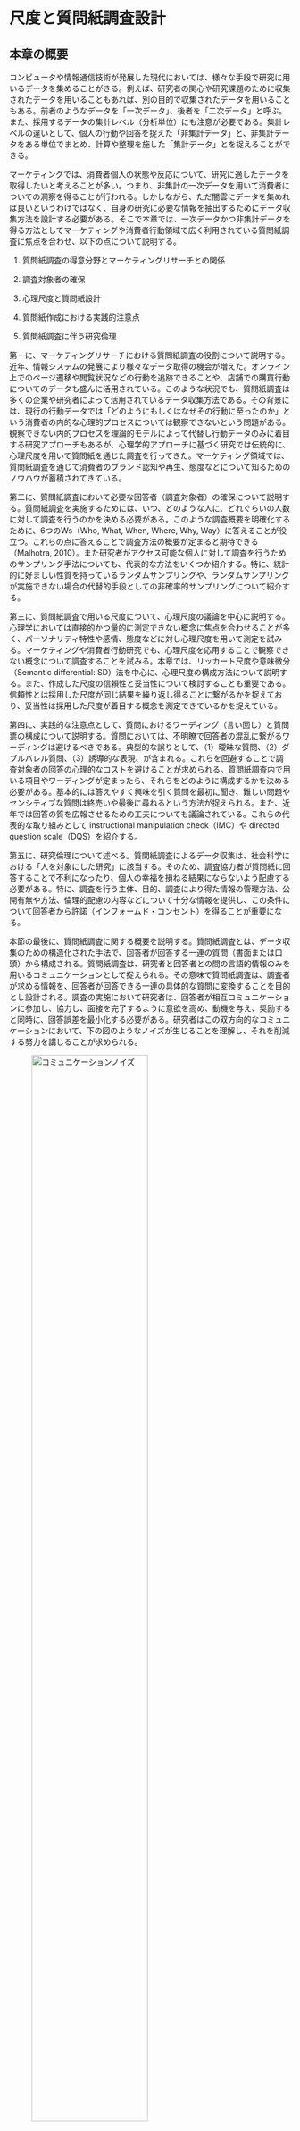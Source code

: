 # 尺度と質問紙調査設計{#survey}

## 本章の概要
コンピュータや情報通信技術が発展した現代においては、様々な手段で研究に用いるデータを集めることがきる。例えば、研究者の関心や研究課題のために収集されたデータを用いることもあれば、別の目的で収集されたデータを用いることもある。前者のようなデータを「一次データ」、後者を「二次データ」と呼ぶ。また、採用するデータの集計レベル（分析単位）にも注意が必要である。集計レベルの違いとして、個人の行動や回答を捉えた「非集計データ」と、非集計データをある単位でまとめ、計算や整理を施した「集計データ」とを捉えることができる。

マーケティングでは、消費者個人の状態や反応について、研究に適したデータを取得したいと考えることが多い。つまり、非集計の一次データを用いて消費者についての洞察を得ることが行われる。しかしながら、ただ闇雲にデータを集めれば良いというわけではなく、自身の研究に必要な情報を抽出するためにデータ収集方法を設計する必要がある。そこで本章では、一次データかつ非集計データを得る方法としてマーケティングや消費者行動領域で広く利用されている質問紙調査に焦点を合わせ、以下の点について説明する。

1. 質問紙調査の得意分野とマーケティングリサーチとの関係

2. 調査対象者の確保

3. 心理尺度と質問紙設計
 
4. 質問紙作成における実践的注意点

5. 質問紙調査に伴う研究倫理

第一に、マーケティングリサーチにおける質問紙調査の役割について説明する。近年、情報システムの発展により様々なデータ取得の機会が増えた。オンライン上でのページ遷移や閲覧状況などの行動を追跡できることや、店舗での購買行動についてのデータも盛んに活用されている。このような状況でも、質問紙調査は多くの企業や研究者によって活用されているデータ収集方法である。その背景には、現行の行動データでは「どのようにもしくはなぜその行動に至ったのか」という消費者の内的な心理的プロセスについては観察できないという問題がある。観察できない内的プロセスを理論的モデルによって代替し行動データのみに着目する研究アプローチもあるが、心理学的アプローチに基づく研究では伝統的に、心理尺度を用いて質問紙を通じた調査を行ってきた。マーケティング領域では、質問紙調査を通じて消費者のブランド認知や再生、態度などについて知るためのノウハウが蓄積されてきている。

第二に、質問紙調査において必要な回答者（調査対象者）の確保について説明する。質問紙調査を実施するためには、いつ、どのような人に、どれぐらいの人数に対して調査を行うのかを決める必要がある。このような調査概要を明確化するために、6つのWs（Who, What, When, Where, Why, Way）に答えることが役立つ。これらの点に答えることで調査方法の概要が定まると期待できる（Malhotra, 2010）。また研究者がアクセス可能な個人に対して調査を行うためのサンプリング手法についても、代表的な方法をいくつか紹介する。特に、統計的に好ましい性質を持っているランダムサンプリングや、ランダムサンプリングが実施できない場合の代替的手段としての非確率的サンプリングについて紹介する。

第三に、質問紙調査で用いる尺度について、心理尺度の議論を中心に説明する。心理学においては直接的かつ量的に測定できない概念に焦点を合わせることが多く、パーソナリティ特性や感情、態度などに対し心理尺度を用いて測定を試みる。マーケティングや消費者行動研究でも、心理尺度を応用することで観察できない概念について調査することを試みる。本章では、リッカート尺度や意味微分（Semantic differential: SD）法を中心に、心理尺度の構成方法について説明する。また、作成した尺度の信頼性と妥当性について検討することも重要である。信頼性とは採用した尺度が同じ結果を繰り返し得ることに繋がるかを捉えており、妥当性は採用した尺度が着目する概念を測定できているかを捉えている。

第四に、実践的な注意点として、質問におけるワーディング（言い回し）と質問票の構成について説明する。質問においては、不明瞭で回答者の混乱に繋がるワーディングは避けるべきである。典型的な誤りとして、（1）曖昧な質問、（2）ダブルバレル質問、（3）誘導的な表現、が含まれる。これらを回避することで調査対象者の回答の心理的なコストを避けることが求められる。質問紙調査内で用いる項目やワーディングが定まったら、それらをどのように構成するかを決める必要がある。基本的には答えやすく興味を引く質問を最初に聞き、難しい問題やセンシティブな質問は終売いや最後に尋ねるという方法が捉えられる。また、近年では回答の質を広報させるための工夫についても議論されている。これらの代表的な取り組みとして instructional manipulation check（IMC）や directed question scale（DQS）を紹介する。


第五に、研究倫理について述べる。質問紙調査によるデータ収集は、社会科学における「人を対象にした研究」に該当する。そのため、調査協力者が質問紙に回答することで不利になったり、個人の幸福を損ねる結果にならないよう配慮する必要がある。特に、調査を行う主体、目的、調査により得た情報の管理方法、公開有無や方法、倫理的配慮の内容などについて十分な情報を提供し、この条件について回答者から許諾（インフォームド・コンセント）を得ることが重要になる。

本節の最後に、質問紙調査に関する概要を説明する。質問紙調査とは、データ収集のための構造化された手法で、回答者が回答する一連の質問（書面または口頭）から構成される。質問紙調査は、研究者と回答者との間の言語的情報のみを用いるコミュニケーションとして捉えられる。その意味で質問紙調査は、調査者が求める情報を、回答者が回答できる一連の具体的な質問に変換することを目的とし設計される。調査の実施において研究者は、回答者が相互コミュニケーションに参加し、協力し、面接を完了するように意欲を高め、動機を与え、奨励すると同時に、回答誤差を最小化する必要がある。研究者はこの双方向的なコミュニケーションにおいて、下の図のようなノイズが生じることを理解し、それを削減する努力を講じることが求められる。

![コミュニケーションノイズ](Research design/survey_noise.png){width=70%}

なお、質問紙調査は思いつきのまま実行することは難しく、調査実施前に綿密な調査設計を計画する必要がある。調査設計は主に以下のプロセスを経ることで決定される（鈴木, 2016; Malhotra, 2010）。

1. 研究上必要な情報を特定する
  - 研究課題、理論、仮説の決定（\@ref(design)章）
2. 調査概要（スケジュール、予算、対象者、サンプリング方法）の決定
  - いつ、誰に対して、どのようにして調査を行うかを検討する（\@ref(sampling)節）。
3. 分析手法の検討
  - どのような分析手法を用いるのかを事前に定める（7章以降）
4. 項目の作成
  - 捉える概念と尺度の検討（\@ref(measurement)節）
  - 先行研究レビュー
5. ワーディングを決める
  - 教示文や質問の言葉遣いを調整、決定する（\@ref(wording)節）
6. 質問票の構造を決める（\@ref(surveystructure)節）
  - 質問の順番を決める
  - 調査票のレイアウトや装丁を決める
7. プレ調査の実施と準備
  - （相対的に）少人数への調査を実施、フィードバックを得る
  - 修正と項目の確定
  - 倫理的検討と審査（\@ref(ethicality)節）
8. 本調査の実施

本章では、上記のステップを踏まえ、質問紙調査設計について説明する。なお研究上必要な情報を特定には自身が設定した研究課題に深く関わるため、\@ref(design) 章を参照してほしい。

<!-- ここは省略？-> リサーチデザインの章に移動 -->
<!-- ## 記述的リサーチデザイン -->

<!-- コンピュータやソフトウェアが発展した現代においては、データを収集し、ある変数についての情報を要約、分析すること自体はさほど難しいことではない。しかしながら、実務的ないし学術的に意義のある研究を行うのは容易ではない。そのためには、研究課題について慎重に吟味しつつ、適切なリサーチデザインを決定する必要がある。リサーチデザインとは、研究プロジェクトを実行するための枠組みや計画案のことである（Malhotra, 2019）。経営学分野におけるリサーチデザインは、田村(2006) にて検討されている。ここでは、Malhotra (2019) を参照に記述的リサーチデザインを中心に説明する。 -->

<!-- Malhotra (2019)　は、マーケティング・リサーチのタイプとして、大きく分けて　(1) 探索的リサーチ、(2) 決定的 (conclusive) リサーチがあるとし、決定的リサーチの中にさらに (3) 記述的リサーチと (4) 因果リサーチがあるとした。探索的リサーチでは、その研究プロセスが非構造（または半構造）的かつ柔軟であり、一般的に定性的方法が用いられることが多い。研究者は、研究や実務に関するアイディアやインサイトの発見、仮説の構築、未開拓領域における研究課題の定義、等を目的にこのタイプの研究を採用することが多い。一方で決定的リサーチを採用する研究者は、特定の仮説を検証したり、変数同士の関係についての分析を目的とすることが多い。このアプローチでは、リサーチプロセスはより構造化され、定量的な分析手法が用いられることが多い。 -->

<!-- ![リサーチデザイン分類](Research design/types.png){width=70%} -->

<!-- 決定的リサーチの中でも、記述的リサーチは、特定の変数や複数の変数間の関係を明らかにすることで、実証的な問いに回答しようと試みる。記述的リサーチを用いた研究目的の例としては、(1) 関連するグループ（顧客や商圏）の特徴を説明する、 (2) 顧客全体のうち特定の行動を取る顧客の比率はどの程度なのか明らかにする (e.g. ヘビーユーザーの比率)、(3) 企業の操作するマーケティング変数と顧客の購買意図との関係を明らかにする、などが挙げられる。これらはあくまで例であるため、あえて抽象的な表現を用いているが、実際に記述的リサーチ課題を提示する際には、検証可能なレベルにまで焦点を絞ることが必要になる。そして、本書ではおもにこの記述的リサーチに焦点を合わせて、手法を紹介する。 -->

<!-- 一方で因果リサーチでは、相関関係と因果関係を区別し、先行要因が結果変数へ与える効果について因果関係を想定した形で分析することを指す。相関関係とは、2つの変数XとYの間に、比例や反比例といった共変関係があることを指す。一方で、要因Xを変化させることで要因Yが変化する時、Xを原因でYを結果とする因果関係がある（X$\rightarrow$Yと示す）という。つまり相関関係とは異なり、因果関係ではどちらが先行要因であるかという前後関係がはっきりしている。このような因果関係を明らかにする分析手法は一般的に因果推論と言われ、記述的リサーチよりも高度な調査設計・統計的手法が必要となる。本講義は、マーケティングにおける因果推論の応用は扱わないため、別資料を参照してほしい。 -->

<!-- リサーチデザインは、研究上の問いと整合的である必要がある。言い換えると、記述的リサーチにより自身の立てた問いにきちんと答えるためには、記述的リサーチで回答可能な問いを考えなければならない。例えば、「Eコマースにおける製品品質補償の提示は新規顧客の獲得につながるのか？」という問いは補償サービスと新規顧客によるEコマースサイトの選択率という2つの変数間の関係にまで論点を落とし込んだ問いとなっており調査・分析が可能である。しかしながら、学生のレポートでは、「Eコマースにおいて顧客獲得に重要な要素はなにか？」のような問いが散見される。このような（何か、なぜか、どのような等）広範な視座を持つ問いは探索的に検討すべきものであり、記述的リサーチによって検証可能な形に具体化がされていない。そのため、このような問いに整合的な回答を提示するためには、探索的リサーチデザインが必要になる。高度な研究では、混合メソッド（Mixed method）アプローチとして、探索的リサーチ（例、インタビューや理論的整理）を行ったあとに記述的リサーチ（例、質問紙調査）を実施するような方法も存在する。しかしながら、本書では単一のリサーチメソッドの採用に焦点を合わせ、記述的リサーチと整合的な問いを立てることを推奨する。 -->

<!-- 「何か、なぜか、どのような」を捉えた問いは研究者の素朴な疑問が表出しており、研究者の現実的・理論的情報のインプットが不足していることにより提示されることが多い。そのため、先行研究や実務的情報をインプットしたあとに、より具体的で重要性の高い問題を捉えることが、より意義のある検証可能な研究課題につながる。優れたリサーチデザインは、自身の立てた問いに対してどのように調査・分析を行えば整合的な回答を提示できるかを具体化したものであり、研究全体の以下の要素間の一貫性や整合性を保つことができる。 -->

<!-- - 着目する事象（実務的課題） -->
<!-- - 研究課題 -->
<!-- -  （理論と）仮説 -->
<!-- - 採用する具体的な変数 -->
<!-- - 調査・分析手法 -->

<!-- 基本的には、リサーチデザインそのものに優劣はなく、「ある方法を採用しているから別の方法よりも優れている」ということはない。ただし、方法そのものがアップデートされたり、ある手法が誤っていると研究によって明らかになることがある。そのような場合を除きどのようなリサーチデザインを採用しているから優れているないし劣っている研究であるということは言えない。そのため、リサーチデザインの決定においては、「自身の立てた問いにきちんと回答できるか」という問いとの整合性が重要になる。この点に注意をして研究課題とリサーチデザインの設計をセットで考えるようにクセづけてほしい。 -->


## マーケティングと質問紙調査{#psychscale}

### マーケティングリサーチにおける質問紙調査の活用

研究で利用するデータには、データの目的に応じて一次データと二次データという異なるタイプが存在する。一次データは研究上の問いに回答するために実施された調査、実験や観察に基づき収集形成されたデータある。一方で二次データは、業務上蓄積されたデータ、民間リサーチ会社の統計データや、政府統計などに代表される他の目的で収集された、ないし継続して収集されているデータを指す。

現在は、様々な二次データがアクセス可能であり、二次データを利用することで研究上の問いに回答できる可能性も十分にある。例えば、企業の視点にたてば、組織内部の二次データ（業務活動で得たデータ: Point of sales (POS) データ、webサイトへのアクセス記録など）と外部の二次データ（民間リサーチ会社の統計データや政府統計など）が存在する。その他にも、オープンソース化されているデータも様々存在する。自身の研究において用いているデータが二次データである場合、その出典や取得方法について論文やレポート内で明記する必要がある。一方で一次データを取得した場合、データの取得方法やデータの詳細について説明する必要がある。

そのため、本書で一次時データを収集する前に、関連する二次データとしてどのようなものが存在しアクセス可能なのか検討することを勧める。しかしながら、二次データではすでに集計や加工をされたデータしか入手できず、raw データ（収集されたまま加工されていないデータ）にアクセスできない場合もある。そのため、入手可能な二次データが本当に自身の研究課題や仮説で議論されている内容および集計レベルと整合的なのか、という点については慎重に検討する必要がある。

また、データの集計レベルにおいても非集計データと集計データという分類が可能になる。非集計データの例としては、ID-POSデータ（ロイヤルティカード（アプリ）などによる顧客の個人IDと、購買製品、価格、数量などの情報が含まれたPOSデータを結合したもの）や、消費者個人を対象としたアンケートデータなどが挙げられる。一方で企業成果・業績などの財務データは、企業レベルで集計されたデータだと言える。自身の研究課題や仮説がどのような集計レベルのデータに対応するものなのかを考え、研究内容と一貫したデータを用いることが必要になる。

マーケティングにおいて一次データかつ非集計データとして広く用いられれているのが、質問紙調査である。質問紙調査に関する詳細は \@ref(surveydesign) にて説明するが、マーケティングにおける調査や研究では行動データ等では捉えきれない消費者の心理的特性や状態（パーソナリティ、態度や知覚など）について知ることを目的に使用されてきた。なお、質問「紙」調査と呼ばれるものの、ウェブサイト画面上で回答を行う調査についても便宜的に質問紙調査と呼ぶことにする。

オンラインでの通販サイト（例、Amazon）やプラットフォームサービス（例、Google）が大規模化しデータ収集・分析能力が向上したことによって、現代のマーケティングでは（購買、クリック、検索などの）行動を捉えたビッグデータ分析が盛んになっている。一方でGoogle社が運営するYoutubeでの動画視聴中に質問紙調査への回答を求められた経験のある方も多いのではないだろうか。現在も質問紙調査が用いられる理由について理解するために、本節ではまずマーケティング施策とその成果のプロセスについて、以下の図のように簡易的に示す。

![マーケティングと成果との関係、その過程](Research design/marketingeffectprocess.png){width=70%}

企業は自社の戦略・目標に基づいて具体的なマーケティング・ミックスを策定し顧客へ価値を提供する。客観的データとしてはその提供物（品質・価格、広告など）に対する反応（購買、買い物かごへの選択など）として観察できる。しかしながら、どのように/なぜその行動に至ったのかという消費者の内的な心理的プロセスについては観察できない。たとえばYoutubeにおいて提示される広告動画をどのアカウントが何秒視聴し、その後リンクをクリックしたか否かは行動として確認できる。しかし、その広告によってどの程度の視聴者がその企業を認知または記憶したのか、もしくは好意的な態度を形成したのかという心理的過程における行動への先行要因については観察できない。その意味で質問紙調査は上図内顧客の過程における点線部分に関する調査を得意とするのだと考えられる。

一方で、「企業による施策が消費者の行動的反応や企業成果へ与える直接的な効果を判別したい」というような目的においては質問紙調査よりも好ましい手法があるかもしれない。自身の着目する研究課題に適したリサーチ方法を採用する必要がある。なお、観察可能な行動に基づく調査・分析方法も点線で示されているプロセスを無視しているわけではない。詳細についてはコラム \@ref(consumer) や、消費者選択モデル（\@ref(choice) 節）を参照してほしい。

## 調査対象者の確保{#sampling}
<!-- 6つのwを追加 -->
調査において捉える情報が特定化されたら、研究者は次に実際に行う調査の概要を特定化する。いつ、誰に対して、どのように調査を行うのかを特定化する必要があるが、その際には以下の6つのWs への質問へ答えることで調査概要が明確になる（Malhotra, 2010）。

- Who
  - 調査対象者はだれか？
  - 例、特定の店舗から最低でも月一回買い物をしている顧客
- What
  - 回答者からどんな情報を得るべきか?
  - 例、特定の仮説を検証するための変数（尺度）
- When
  - いつ情報を得るべきか？
  - 例、買い物経験を評価するために時間を与えるために、来店後の任意のタイミングで回答してもらう。
- Where
  - どこで回答者と接触するべきか？
  - 例、（自宅や移動中などの）回答者の都合の良い場所
- Why
  - なぜ回答者から情報を得るのか？
  - 例、小売マーケティング・ミックスの修正や調整
- Way
  - どのような方法で回答者から情報を得るのか?
  - 例、携帯電話やパソコンによるオンライン調査

調査概要を決めるうえで特に重要になるのが、調査対象者の特定である。調査対象者は研究課題との整合性を保つ形で検討される必要があることに加え、誰が対象となるかによってその後決断する質問項目や言葉遣いにも影響を与える。どのような人を対象に調査を行うべきかは、その研究が捉えている研究課題に依存する。しかし調査概要を決めるうえで大切なことは、調査対象者と整合的な条件（調査タイミングや方法）を採用することである。例えば、東京で働く会社員や公務員といった社会人が対象となっている場合、その人達にとっては通勤や帰宅時間帯に電車内で携帯電話からアンケートに回答することが容易かもしれない。それでは、調査対象とする人々の属性が確定したとして、どれぐらいの調査対象者を集めるべきなのだろうか。本書では母集団と標本（サンプル）という考えから、回答者数を特定化するうえでの基本的な考え方を提示する。なお、母集団とサンプルに関する統計学的な議論については \@ref(test) 章を参照してほしい。


### サンプリング手法
母集団とサンプルの関係を理解するために、まず母集団を定め、次に、サンプルについて決定するというプロセスを考える。母集団は、研究者が求める情報を持つ要素や物の集合体と考えられ、研究課題に応じて研究者によって決定される。ここでは、研究者が求める情報を有しているのはどのような人たちかという母集団の要素（日本の一般消費者か、東京都内の国立大学の学部生か、等）や、適切な母集団の単位（個人、家計など）はなにかについて定義する必要がある。

母集団という集合体全体を捉えることは通常困難であるため、研究者は母集団に対応するアクセス可能な標本（サンプル）の情報を得る。サンプルに対するデータ収集プロセスでは、サンプリングフレーム、サンプリングテクニック、サンプルサイズを決定する必要がある。サンプリングフレームとは、対象となる母集団の要素を表現したものであり、対象となる母集団を特定するためのリストによって構成される。例えば、電話帳や調査会社から購入した個人や組織のリストがサンプリングフレームの例である。次に、サンプリングテクニックは、サンプルフレームから特定のサンプルをピックアップする方法である。

サンプリングテクニックは非確率的サンプリングと確率的サンプリングに大別できる。確率的サンプリングの代表例はランダムサンプルである。ランダムサンプルでは、サンプリングフレームからランダムな手順でサンプルを抽出する方法であり、すべての回答者は他の回答者とは独立して選択される。これにより、サンプルは、互いに独立で同一の確率分布に従うと考えられる。また、別の確率的サンプリング手法としてシステマティックサンプリングと呼ばれる手法も存在する。これは、サンプリングフレームからの開始点をランダムで決定し、そこから任意の *i* 番目の要素がピックアップされるという方法である。これにより、サンプリングフレームから誰が調査対象として抽出されるかは確率的に決まると考えられる。

しかし、近年ランダムサンプリングを採用することが困難になっている。その理由としては、プライバシー保護の観点から調査協力を拒否する傾向が強まっていることや、法改正に伴い住民基本台帳や選挙人名簿といった以前有力であったサンプリングフレームの閲覧が難しくなったことが挙げられる（鈴木, 2014）。そのため、近年では非確率的サンプリングが現実的な手段として活用される。


非確率的サンプリングは、サンプルをランダムな選択により抽出しない方法である。ここでは代表的なサンプリング手法として、コンビニエンス法、有意抽出法（judgemental sampling）、スノーボール法、割り付け法（Quota sampling）を紹介する。コンビニエンスサンプリングは、研究者にとって便利な要素のサンプルを集める方法であり、適切なタイミングで適切な場所にいたという理由で回答者が選ばれる。たとえば、学生やある組織の構成員を使った調査や、ショッピングモールでのインターセプトインタビューはその典型的な例である。この方法は、質問への反応に偏りが生じるリスクが大きいと考えられるが、質問票や質問項目についての可読性や反応傾向を確認するためのプレテストには有力な手法となりうる。

スノーボールサンプリングは、最初の回答者をランダムで選んだ後、その後の回答者は、最初に選ばれた人による紹介や情報提供によって選ぶ方法である。これらの方法は最もお金も時間もかからないという利点を持つが、やはり質問への反応に偏りが生じうる点に注意することが必要である。

有意抽出法は、研究者が何らかの基準に基づき、特定の属性を持っている対象者を母集団を代表するサンプルであると判断し選んで抽出する方法である（鈴木, 2014）。研究者の主観的判断によって抽出されるため、標本の代表性に問題が残るが、少数の調査を行う場合には、属性を注意深く選ぶことで好ましい（信頼性や代表性が高い）サンプルを抽出できるという意見もある。

割り付け法は、着目する属性について、母集団の構成比率に等しく（近く）なるようにサンプルを抽出する方法である（鈴木, 2014）。例えば、東京都の一般消費者を母集団とする場合、東京都人口の年齢-性別構成比と等しくなるようにサンプルの比率を割り付けて抽出することが考えられる。割り付け法はランダムサンプリングが使えない状況において代表性を確保することを目的に多く用いられる。しかしながら、回答者に関する全ての属性や特徴について捉えた形で構成比率を決定することは不可能であるため、完全に母集団を代表しているとは言えない点に注意が必要である。

### サンプルサイズの決定
サンプルサイズは、抽出する標本の数を表す。サンプルサイズは多いほうが統計的には望ましい（照井・佐藤, 2022）。しかしながら実践的にはリサーチコストや母集団の特徴にも配慮しながらサンプルサイズを決定することになる。コスト面に関しては、調査における予算制約とサンプルサイズを増やすことによる便益とを比較しながらできるだけリサーチの価値を高めるように判断することになる。母集団の特徴としては、例えば母集団内での異質性あ高い場合には、網羅的に情報を集めるためにサンプルサイズを増やすことが好ましい。一方で異質性が小さい場合にはサンプルサイズをは少なくて済むかもしれない。

また、研究者が採用する分析手法によっても必要なサンプルサイズは代わる。例えば、統計的検定が主眼ではない分析（例えば因子分析）を行う場合に求められるサンプルサイズの相場が300件程度であるため、経験的に300以上のサンプルサイズを確保することが期待される（小塩, 2024）。

一方で、統計的検定を伴う分析を採用する場合にもサンプルサイズが多いほうが統計的な誤差が小さくなり好ましいものの、その多さが実務的含意の弊害になりうるという議論も存在する。例えば、2つの異なるグループ間でのある変数の平均値に違いがあるかを検証したい状況を考える。この時、サンプルサイズが著しく多いと、実務的にはあまり意味を持たない極めて小さな差であっても、「統計的に有意な差」として判断される事がある。このような弊害を避けるために、検定力分析と呼ばれる分析枠組みからサンプルサイズを計算する方法が用いられる（Cohen, 1988）。ここでは、実務的な判断に耐えうる違いの値（効果量）や、検定力や有意水準といった統計的な値を定めることで、その条件に対応するサンプルサイズを求めることができる。
しかしながら、この手法の理解には基礎的な統計学知識を要するため、 \@ref(pwr) 章で改めて紹介する。

## 尺度の種類と質問項目
マーケティングリサーチにおける分析では、変数間の関係について分析、記述することが多い。仮説を提示する際の注意点においても、分析に用いる変数と整合的であることが重要であると述べた。そこで重要なのは、自身が用いる変数がどのような特徴を理解することである。ここではまず、尺度に基づくデータの分類を紹介する。マーケティング領域では様々な事柄が測定の対象となるため、それに対応した様々な尺度が利用される。主な尺度のタイプとその特徴は、以下の表のようにまとめられる。

```r
x1 <- c("名義", "順序", "間隔", "比率")
x2 <- c("対象の識別と分類", "対象の相対的ポジション", "対象間の大小関係比較（原点は定まっていない）", "連続的関係（原点が定まっており、比率計算も可能）")
x3 <- c("性別・職種", "好み順位・ランキング", "態度・指数・気温", "所得・売上")
tab_data <- cbind(x1,x2,x3)
colnames(tab_data) <- c("尺度", "特徴", "例")
knitr::kable(tab_data, caption = "尺度表", align = "lcc")

```

上表における名義尺度と順序尺度は主に質的尺度としてとらえられ、間隔尺度と比率尺度は一般的に量的尺度と分類される。マーケティング研究における「比率尺度」の最も典型的な例は売上高である。この尺度は大小にも間隔にも意味があり、かつ比率にも意味があるため、四則演算に対応する尺度である。一方で「間隔尺度」は正の整数で表される尺度であり、その値の大小関係と間隔にも意味があるものの、原点が定まっておらず、比率計算に耐えない尺度である。マーケティング研究においては、アンケート調査における質問項目や、質問項目の合計値（およびそれを項目数で割ったもの）である合成変数が間隔尺度の典型的な例である。

一方でマーケティング研究においては、必ずしも量的ではない情報に着目して分析を行うことも多い。そのような場合には、質的尺度を用いて観察対象のカテゴリを分類することで分析可能にする。例えば、消費者の購買行動に関する東京、大阪、北海道という地域（都道府）間の差を分析する場合を考える。このとき、「地域の違い」に数量的な違いは存在しないものの、地域の違いを表すために東京 = 1, 大阪 = 2, 北海道 = 3 のような地域コードを用いる事が多い。しかしながら、この変数がとる数値そのものに本来的な意味はなく、東京が大阪と北海道よりも低い値を取っているという解釈は適切でない。この変数はあくまで異なる地域に分類されることを示しているのみである。このような属性の分類や有無を表すための尺度を「名義尺度」と呼ぶ。また、観測対象が特定の属性に対応する場合（例、男性）には 1 を、そうでない場合には 0 を取るような、1 と 0 で分類された名義尺度のことを特に「ダミー変数」と呼ぶ。ダミー変数は分析結果の解釈が容易になる利点もあるが、詳しくは後述する。質的尺度のもうひとつの例が「順序尺度」である。順序尺度は、観察対象の序列や大小関係を表す尺度であるが、その数値の間隔に意味はない。例えば 1  が最低であり、4 が最高となるような金融商品の等級において、商品 A は　ランク 4、商品 B はランク 1 だとする。このとき、 B は A よりも高い評価を受けているということは言えるが、A は B の 4倍優れているという議論は不適切である。このように、各対象間の推移性を表現するときに用いるのが、順序尺度である。

### 心理尺度{#measurement}
\@ref(psychscale) 節において、質問紙調査は回答者の心理的過程を捉えることに向いていると述べた。この背景には、質問紙調査を通じて回答者の心理的特性や状態を知るための尺度が開発、利用されてきたことが貢献している。尺度とはある事柄を数値的に測定するための道具と考えられる。そして心理尺度とは、心理的な事柄を連続的な一連の数値として測定する道具である（小塩, 2024）。また多くの場合、心理尺度は質問項目と解答欄の組として作成される。

心理尺度は心理学分野にて開発、発展が進んでいるものであり、マーケティングや消費者行動領域でも広く応用されている。心理学においては直接的かつ量的に測定できない概念に焦点を合わせることが多く、パーソナリティ特性や感情、態度などに対し心理尺度を用いて測定を試みる。

概念を測定するためには主に「概念定義」と「操作定義」という二種類の定義を行うことが必要になる。概念定義とは、捉える概念の内容について言語的に定義することであり、操作定義とは概念について操作と呼ばれる概念を知るための方法から定義することである。例えば、企業への態度という概念を捉えるために心理尺度（質問項目と解答欄の組）は、態度に対する操作定義と理解できる。そして、操作定義についてはその信頼性と妥当性が検討される必要がある（小塩, 2024）。

心理学的アプローチに基づくマーケティング研究では、心理尺度を用いて調査、分析されることが多い。そのため、質問紙調査で採用される質問項目においても、心理尺度利用した質問項目を作成もしくは採用できると、調査や分析に関して蓄積されてきた知見を応用することが可能になる。

例えば、消費者のセグメントを把握したい場合においても、（潜在的に）連続的な構造が想定されている心理尺度によって消費者の心理的特性や状態を測定したあとに、その値に基づき類型化を行うことが好ましい（小塩, 2024）。類型化の方法としては、（1）ある心理尺度単体の観測値に対して閾値（例えば中央値）を基準に高水準グループと低水準グループに分ける方法、（2）（1）の方法を複数（例えば2つ）の心理尺度に対して適応する方法、（3）クラスター分析（\@ref(cluster)節参照）を用いる方法が挙げられる。本節では心理尺度に関する議論も踏まえ、質問項目の種類について説明する。

### 質問項目と解答欄

質問紙調査では、主に自由回答式質問、選択肢型質問、尺度型質問、といった方式の質問が用いられる。自由回答式質問は、回答者が自身の言葉で自由に回答できる質問であり、回答に関する事前の選択肢は設定されていないタイプの質問である。回答者は、このような質問に対して一言で簡潔に回答するか、詳細に長く回答するかなど、回答方法に裁量を持つことになる。例えば、「出身はどちらですか？」という問いに対して回答者は、「東京都」と都道府県レベルで答えることも、「東京都町田市」と市区町村レベルで答えることも可能である。また、典型的な自由回答式質問の例として、理由や動機を問う設問がある。例えば「なぜ、この航空会社を選びましたか？」といった質問に対して回答者は「機内食」のように一言で回答することも、長い文章を用いて回答することも可能である。選択肢型質問は、回答者に質問に対する回答のための2つ以上の選択肢を与え、その選択肢から択一させるものである。例えば、回答者の特定のサービスの利用経験について「1. はい、2. いいえ」からいずれかを選ばせたり、学歴について複数の選択肢から一つを選ばせるというものがこのタイプの質問に該当する。

一方で尺度型質問は、消費者による企業への態度や満足などを捉えるためにマーケティング分野で広く用いられている質問方式である。ここでは、ある質問に対する点数を回答者に選ばせることで、その質問で捉えようとしている性向の程度を測る。尺度は質問項目と解答欄の組として捉えられ様々な形成方法がが存在するが、ここではマーケティング領域で広く用いられている項目別評価尺度について説明する。項目別評価尺度においてよく用いられる尺度はリッカート尺度と意味微分法（Semantic differential: SD）法と呼ばれる尺度である。リッカート尺度では、調査者は回答者に文章を提示し、回答者がその文章の内容にどの程度同意するかについて情報を得る。解答欄では、「全くそう思わない,...,とてもそう思う」や「全くあてはまらない,...,とても良くあてはまる」という選択肢について5点尺度や7点尺度で回答させることが多い。以下は、7点のリッカート尺度による質問の例である。

![リッカート尺度例](Research design/question.png){width=70%}

一方でSD法は、両極の意味を持つ一連の尺度を用いて、回答者の評価を得る方法である。例えば、「冷たい-温かい」や、「弱い-強い」というような対極にある言葉を両極に設定して、5点や7点尺度によって回答を得る方法が一般的である。以下は、7点のSD法による質問の例である。

![SD尺度例](Research design/question2.png){width=70%}

尺度型質問の中でも、リッカート尺度は特によく用いられる形式である。この理由として、リッカート尺度によって得たデータに関しては、ある条件を満たせば間隔尺度としての活用が許容されることが挙げられる。尺度型質問によって得たデータは順序尺度として理解することが自然かもしれない。しかしながら心理尺度として作成された質問への回答データは量的データ（間隔尺度）として扱われ分析されることが多い。この背景として、測定されたデータは離散的だが、背後に想定されている概念は連続的なものであるという想定が影響している。リッカート尺度によって得られるデータ自体は順序尺度だが、尺度への反応（回答）度数が正規分布（中心が最も観測値が多く左右対称なベル型の分布）とみなせる場合、シグマ法という方法を用いた際に、間隔尺度としてみなせることが知られている。シグマ法は回答への相対度数や標準正規分布の確率密度を用いた数値を求め計算方法である（小塩, 2024）が、詳細については省略するため興味のある方は他の著書を参照してほしい。

また、リッカート尺度の項目数が少ない場合を除いて選択肢の数値をそのまま利用する簡便法と呼ばれる方法を用いてもシグマ法と同様の結果を得ることが知られている（小塩, 2024）。そのため、リッカート尺度によって得たデータが心理尺度として背後に存在する連続的な概念を捉えており、質問への反応が正規分布のような形状をしている場合には、間隔尺度としてみなして結果を利用する事が経験的に許容されている。そのため、質問項目への理論、概念的理解や、データに対する基礎統計量や図表を確認することが重要になる。リッカート尺度を間隔尺度としてみなすことが適切ではないと判断する場合には、順序尺度として扱うことや、中央値に基づく類型などによりダミー変数を作成するなど、質的変数として捉え直し分析に活用することが好ましい。

### マーケティングと心理尺度
マーケティングにおける研究では、アンケートを通じて、顧客満足や企業態度などの抽象度の高い概念を捉えようと試みることも多い（南・小野, 2010）。このような方法は\@ref(measurement) 節で紹介した心理尺度の作成や引用を行うことで達成される。捉えたい概念の範囲が広く、多様な側面を含む場合、複数の質問項目と解答欄の組を用いることも多い。

例えば、2010年代以降よくマーケティング領域で用いられる概念に、消費者によるブランドエンゲージメントがある。ブランドエンゲージメントは「消費者が特定のブランドをどの程度自分自身の一部のように大事に捉えているか」を表す概念と定義される (Sprott et al., 2009, p. 92)。このような抽象的な概念は多面的な視点から包括的に捉えるが多く、例えば Sprott et al. (2009) では、以下の8つの質問項目とリッカート尺度による解答欄が、ブランドエンゲージメントの操作定義とした：

- I have a special bond with this brand.
  - 私はこのブランドと特別なつながりを持っている。
- I consider this brand to be a part of myself.
  - 私はこのブランドを自分の一部として考える。
- I often feel a personal connection between this brand and myself.
  - 私はこのブランドと自分自身の間に個人的な関係を感じる。
- Part of me is defined by this brand in my life.
  - 私の人生の一部はこのブランドによって規定されている。
- I feel as if I have a close personal connection with this brand I most prefer.
  - 私が最も好きなこのブランドとは、まるで個人的な関係を持っているかのように感じる。
- I can identify with this brand in my life.
  - 私の人生において、このブランドに共感できる。
- There are links between this brand and how I view myself.
  - このブランドと私自身との間には繋がりがある。
- This brand is an important indication of who I am.
  - このブランドは、私がどういう人間かを示す重要なものである。

この例において研究者は、抽象的かつ多面的な概念を複数の質問項目を使って様々な側面から捉えようとしていることが伺える。しかしながら複数の質問項目を用いた操作定義を採用する場合、尺度の操作定義が適切か否かをチェックすることが特に重要になる。適切性は主に、尺度の妥当性と信頼性の観点から評価される。

### 信頼性と妥当性
信頼性は、採用した尺度が持つ一貫性や安定性の程度を捉えている（小塩, 2024）。言い換えると、その尺度が同じ結果を繰り返し提示することができるかを表す。尺度の信頼性の低い場合、偶然生じる誤差により測定のたびに異なる得点を返し、一貫性が低いといえる（Malhotra, 2010）。

信頼性を確認する代表的な手法として、再検査信頼性（test-retest reliability）と内的一貫性信頼性（internal consistency reliability）を紹介する。

- 再検査信頼性
  - 調査のタイミングによって尺度の得点に誤差が生じるかを捉える。
  - 着目する尺度への回答を2時点（2週間か4週間空けることが多い）で取得し、異なる時点で得た得点間の相関係数を分析する。
- 内的一貫性信頼性
  - 尺度が着目する概念をきちんと測定しているか、概念と関係の弱い尺度が採用されていないかを捉える。
  - アルファ係数（クロンバックのアルファ）と呼ばれる指標を用いる。
  - 詳細については省略するが、アルファ係数は尺度得点の分散のうち偶然生じる誤差に左右されない分散の比率を表している（小塩, 2024）。
  - 0から1までの値を取り、この値が大きいほど概念に対して関連の強い項目が利用されていると解釈できる。
  - 信頼性を評価するための数値的基準は慣習や経験に頼る必要があり、0.6を下回る場合には信頼性が不十分だと解釈されることが多い（Malhotra, 2010）。
  
妥当性とは採用した尺度が着目する概念を測定できているかを表す。採用した尺度がどの程度妥当であるかは主に経験的証拠と理論的説得に基づき判断される。妥当性の検討に用いる経験的証拠については様々な側面が存在している（小塩, 2024）。本書では、Malhotra（2010）を参考に内容妥当性（content validity）、基準関連妥当性（criterion related validity）、構成概念妥当性（construct）について以下のようにまとめ、紹介する。

- 内容妥当性
  - 扱っている尺度の内容が着目する概念の範囲に含まれているか、そして概念を網羅的に偏りなく捉えているかを捉えている。
  - より精緻な妥当性の検討には、基準関連妥当性が用いられる。
- 基準関連妥当性
  - 作成された尺度の得点と外部指標（何らかの基準や、別の有意義な変数）との関連のもとで、期待通りの結果につながるかを捉えている。
  - 例として、顧客満足を用いてこの妥当性の考え方を紹介する。顧客満足は「満足とは、消費者が感じる充足感への反応である。これは、製品やサービスの特徴、または製品やサービスそのものが、消費に関連した充足感を心地よいレベルで提供した（もしくは提供している）かどうかを、充足感の不足や過剰も含む形で判断するものである。」と定義される（Oliver, 1997, p.13）。また、顧客満足度を測る理論的議論では、顧客が経験した製品やサービスに対する事前の期待と事後の成果（品質の知覚など）との差によって満足度が変化すると考えられている（南・小川, 2010）。そのため、採用した顧客満足尺度と、事前の期待や事後的な成果を表す変数との関係を分析することで、外部指標との関連から採用した尺度が妥当か否かを判断することができる。


- 構成概念妥当性
  - 尺度が実際にどのような概念を捉えているかを評価する。
  - 捉えている概念に関する理論に基づき、なぜ採用している尺度が機能するのか、そして他の概念とどのような関係性を推測できるのかについて論じることが求められる。


また妥当性の検証として、捉えた心理学的概念の理論的特徴や仮定と得た心理尺度得点との関連を経験的に確認する方法が取られている。その代表的なものが収束妥当性（convergent validity）と弁別妥当性（discriminant validity）である（Malhotra, 2010）。

- 収束妥当性
  - 尺度が同じ概念を捉えている別の尺度とどの程度関連が強い（相関が強い）かを捉えている。
- 弁別妥当性
  - 尺度が他の概念を捉えた尺度とどの程度関連が弱い（相関が弱い）かを捉えている。

それらの項目が共通の概念に寄与しているか（十分に似ているか）を表すものである。妥当性チェックにおいては、探索的因子分析や確認的因子分析が用いられる。

採用した心理尺度の構造を統計的に理解するためにマーケティング領域では、探索的因子分析と確認的因子分析と呼ばれる方法が広く用いられる。探索的因子分析については、\@ref(factor) 章 で扱う。一方で、確認的因子分析は通常共分散構造分析の一種として扱われることが多い手法なので本書では扱わない。

また、ある概念を複数の尺度により捉える場合、その概念全体を捉えた得点を用いて分析をしたいと考えるだろう。そのような場合、概念を構成する項目全体を捉えた得点を用いてその後の統計的な分析を行ったり、共分散構造分析という手法を用いることがある。共分散構造分析については他の書籍（例えば、豊田, 2012）を参照してほしい。項目全体の得点を求める場合、その概念を構成する尺度得点の合計値や算術平均などを用いてひとつ合成変数を作成する場合や、因子分析を実施することで求めることができる因子得点（\@ref(factor)章）を用いることが多い。

本節では、質問紙調査において活用する質問項目について、その種類と心理尺度との関係から採用する尺度の信頼性と妥当性を検討する必要性について説明した。次節では、より実践的な質問文の構成について説明する。

## 実践的な注意点 

### 質問におけるワーディング{#wording}

本節では、質問紙調査作成におけるより実践的な注意点を説明する。具体的には、ここでは質問紙調査内で使用する言葉やフレーズについての注意点を説明する。これは、データ収集前に吟味し、修正する必要がある。研究者が質問紙調査内で用いる言葉や表現の複雑さは、調査のトピックや対象となる回答者特性に合わせて調整すべきである。
また、質問を提示する前に、どのように質問に回答すべきかを指示する教示文を提示することも、調査対象者の回答コストを削減するための有力な方法である。

質問文の不明瞭さは、回答者の混乱や調査におけるコミュニケーションノイズにつながる。研究者がよく犯す質問紙調査における言い回し（ワーディング）誤りとして、以下のものが挙げられる。

- 曖昧な質問
- ダブルバレル質問
- 誘導的な表現

曖昧な質問は、質問文の解釈が一意に定まらないような文章による質問を指す。このような曖昧かつ多義的な質問をしてしまうと、回答者と調査者が質問に対して異なる意味を見出してしまうことで、不適切かつ予想外の回答を得る可能性が高まる。例えば、「あなたはいつケーキを買いますか？」という質問を考える。この質問で問われている「いつ」が曖昧であるといえる。回答者はこの質問に対して、一年間のうち特定の月やタイミングを答えるべきなのか、次にいつ（例えば、2週間後等）ケーキを買うと答えるべきなのかが曖昧である。この場合、仮に研究者の意図が後者であったとしても、適切な回答を得ることができないかもしれない。

ダブルバレル質問は一つの質問の中に2つの論点が含まれているような質問を指す。このような質問の場合、回答の含意が一意に定まらず、回答に対する適切な解釈が提示できない。例えば、ホテルにおいてリピート客に対してサービスを評価してもらうようなアンケートを考える。そこで、ホテルの調査担当者以下のような質問と回答選択肢を

- 「当ホテルの食事や接客サービスにおいて、以前利用した際と比べて何か改善は見られましたか？」
-  「(1) はい (2) いいえ (3) わからない」

この質問の問題点を明確にするために、ある回答者が「 (2) いいえ」と回答した場合を考える。この回答の含意には、以下の3つの可能性を見出すことができる。

1. 食事とサービスどちらにも改善がない。
2. 食事に改善があってもサービスにはない。
3. サービスに改善があっても食事にはない。

しかしながら、(2) いいえ、という回答が上記のどの理由によって提示されたのかは識別できない。また、このような質問は、回答者を混乱されることにもつながるため、回答にかかる精神的労力を高めるという点からも好ましくない。この場合、「食事に関する改善」と「接客サービスに関する改善」とを別々の質問として問うことが好ましい。

誘導的な質問は、回答者を特定の答えに誘導する傾向のある質問を指す。例えば、以下のような消費者による小売業態への評価や利用に関するアンケートを実施することを考える。

- 「ドン・キホーテのような安価なディスカウントストアをどの程度利用しますか？」

上記の質問は、質問文による誘導のリスクを含む。「安価」や「ディスカウント」という言葉を強調しており、回答者が頻繁に行くと答えにくいと感じてしまう可能性がある。また、特定の企業を想起させることで、特定の企業に対する評価を誘導してしまう可能性がある点にも注意が必要である。

誘導的な質問は質問文と回答選択肢の組み合わせによっても生じる可能性があるため注意が必要である。例えば、ある政策に対する評価を確認するため、以下のような質問と回答選択肢を考える。

- あなたの〇〇政策を支持していますか？
- 「(1) はい (2) いいえ (3) わからない」

この質問は、選択肢による誘導のリスクを含む。その問題点を理解するために、まず「(2) いいえ」という回答を得た場合を考える。「いいえ」という回答では、その回答者がこの政策に対して積極的に不支持なのか、それとも積極的に支持しているわけではないのかがわからない。つまり、「(1) はい」には、積極している支持している層しか観察されず、いいえに回答が集まりやすい設計になっていることがうかがえる。このような場合、例えば「賛成-反対」を両極とするSD法によって回答を得ることで、回答者が当該政策に対してどのような立場に立っているのかがわかりやすくなる。

暗黙の前提を含む質問は、研究者と回答者とで異なることを想定し、適切な回答を得ることができない可能性を高める。例えば、研究者が一般消費者の固定電話の利用頻度を知りたいと考えている状況を仮定し、そのために「あなたの電話の利用頻度について教えてください」と質問したとする。この質問における「電話」とは何を想定しているのだろうか。質問において聞かれているのは自宅等に置かれている固定電話、もしくは携帯電話の利用頻度なのかが不明確である。これは、「曖昧な質問」にも通じる問題も含まれるが、研究者が電話という言葉に対して暗黙的に固定電話を仮定していることが原因で生じた問題だと理解できる。このような問題を避けるために、例えば質問の前に固定電話についての説明やフィルター質問（事前質問）を提示することで、回答者が同じ対象（固定電話）を想定できるように調査プロセスを設計することも有効である。

本書は、実際にアンケートを実施する際にはまず先行研究を調べ参照することを強く勧める。マーケティングに関する多くの尺度はすでに対応する質問文が開発されている。それらのほとんどは信頼性や妥当性の分析をクリアした質問内容なので、それらを引用するのが一番確実である。平たく言えば、とにかくまずは先行研究を探すべきだと言える。先行研究については主に、国際的な査読誌（海外ジャーナル）と、国内の文献とに分けることができる。海外ジャーナルに掲載された論文は、Google scholarや図書館システムから検索しアクセスすることが可能である。こちらの方がそもそもの論文量も多く、また、競争率および査読の水準の高いジャーナルの審査を乗り越えたという点から質の高い論文も多い。ただし、これらで参照できる論文及び尺度は英語で書かれているため、日本語で尺度を引用する場合には、日本語への翻訳と、バックトランスレーションによる日本語訳の適切性チェックが必要になる。一方で国内文献はCiniiや図書館システムから検索及びアクセスすることが可能である。こちらの方が相対的に量は少ないが、すでに適切な翻訳プロセスや、信頼性・妥当性チェックを経た尺度を提示しているものもあり、そのような尺度の場合、追加的努力を節約する形で既存の尺度を引用できる。

### 質問票の構成{#surveystructure}

前節では個別の質問項目設計に関する注意点を紹介したが、ここでは複数の質問やアンケート全体の構成についての説明を行う。質問紙調査で用いる各質問項目を確定したら、それをどのような順番で構成するのかについて考えることが必要になる。質問の掲載順においては、できるだけ回答者の回答への心理的負担を下げるような工夫を考慮する必要がある。そのため、基本的には答えやすく単純かつ興味を引く質問を最初に尋ね、広範な質問から特定的な質問へ移行し、難しい質問やセンシティブないしプライベートな情報を問う質問は最後に聞く、というような工夫が求められる。特に、質問紙調査の最初の質問には興味深く簡潔で威圧的でないものを選ぶと良い。例えば、回答者の素朴な意見や感想を聞く質問が有効であり、仮に調査には不必要であってもこの手の質問を最初に聞くことが有効になる場合もある。また、特定のトピックや製品・ブランドに関する項目はまとめて質問したり、時系列に関する質問は時系列順に問うなどの論理的な順番を守る構成も回答者の認知・心理的負担を減らすことに貢献すると考えられる。

質問紙の構成の他にも、レイアウトや回答の回収方法についても決定する必要がある。質問紙全体のフォーマット、文字スペースや質問文の配置などの装丁は、回答者にとっての可読性および回答率に影響を与えると考えられる。基本的にはシンプルかつ読みやすいレイアウトを心がけてデザインすることが必要になる。また、アンケート自体をいくつかのパートに分けつつ、各質問に番号を割り振るなどの工夫をすることで、回答者がアンケート回答の進捗を把握でき、途中離脱を防ぐことができるかもしれない。

次に回収方法は、大きく分けてオフラインとオンラインによる回収に区別することができる。オフラインでの回答回収には、対面質問（家庭訪問や商業施設での接触設問）、電話、郵送といった方法が存在する。対面法では、回答者と調査員とのやり取りが可能になるため、回答回収率が高かったり、質問に関する理解を促すような即時的なコミュニケーションが可能になるという利点もあるが、一回答あたりの費用が高いことや調査員の介在によるバイアスといった欠点もある。電話による調査は広範囲への調査と比較的高い回収率につながる方法として利用されたが、近年では用いられなくなっている。郵送法は、回答者に印刷された質問票と返信用封筒（切手添付または料金受取人払手続き済み）を送付し、回答後に調査者の住所に回答結果を返送してもらうという方法である。この方法であれば、回答者が好きなタイミングで回答でき、かつ広範囲への調査が可能になる。しかしこの方法には、回答状況を統制できない、回収率が相対的に低いといった欠点も存在する。

一方でオンラインでの回答回収は、eメールによってアンケートを送付する方法と、回答者にアンケートサイトにアクセスしてもらい、回答させる方法とに大別できるが、近年ではアンケートサイトにアクセスを促し回答を回収する方法が主流である。オンラインでの調査の場合、回答者はインターネット環境が整っていれば、いつでもどこでも回答することができる。また、調査者はページの見出し、セクション紹介と進捗バーを組み合わせることで回答者が回答をやめないように工夫する事ができる。加えて、調査者はオンラインであれば、画像、音声、映像やアニメーションなどの要素を含めることが可能である。一方で、調査者はアンケートに関わるプライバシーポリシーについて回答者に説明することが必要になる。ただし、オンラインでのアンケートでは、オンライン調査に参加するようなタイプの回答者からの回答しか収集できないという、回答者の傾向についてのバイアスについても理解する必要がある。

### 調査回答の質向上にむけた工夫
オンライン調査では、調査への参加者に偏りが生じるという問題に加えて、回答者による努力の最小限化に伴う不良回答が問題視されている（三浦・小林, 2018）。不良回答として例えば、教示文や質問文をきちんと読んでいない回答や、全質問で同じ回答選択肢を選ぶ（例えば全て4を選ぶ）ような回答（ストレートライニング）が挙げられる（鈴木, 2016）。また、極端な場合、ボットと呼ばれる自動タスク処理プログラムを用いて自動で各質問の選択肢を選んでいく場合もある。

このような問題への対応として、instructional manipulation check（IMC）や directed question scale（DQS）を用いて努力の最小限化を行っている可能性の高い回答を検出する方法が用いられている（三浦・小林, 2018; 増田ほか, 2019）。IMCは教示文をきちんと呼んでいないと回答できないような設問であり。例えば、増田ほか（2019, p.472）では、IMCとして以下のような質問と選択肢の組を採用している。

「インターネットを用いた調査においては，うそをついたり，質問を読まないで，いい加減な回答をしたりする方がいることが問題となっています。つきましては大変失礼なお願いですが，あなたがこの文章をきちんと読んでいるかどうかを確認させてください。あなたがこの文章をお読みになったら，以下の質問には回答せずに（つまり，どの選択肢もクリックせずに），次のページに進んでください。（選択肢：1. そう思う, ...,5.そう思わない ）」

他方でDQSは、尺度を精読努力の最小限化を検出するための方法で、リッカートスケールにおいて特定の選択肢を選ぶように指示する設問である（小塩, 2024）。具体的には、リッカートスケール形式の尺度内に「**この項目は「1. 全くあてはまらない」を選択してください」という項目を含めるといった方法が採用される（三浦・小林, 2018, p.4）。また、尺度への精読努力の検出や不良回答の軽減に対しては、逆転項目の採用も期待されている（小塩, 2024）。逆転項目は測定したい概念と反対方向（負の相関をもつような）の項目である。例えば、社交性を測定するための項目に「内気なところがある」という項目が含まれている（小塩, 2024）。逆転項目を含めることにより、回答者が尺度を吟味することにつながる可能性がある。また、もし他の正項目（概念と正の相関を持つと考えられる項目）について「あてはまる」と答えながら逆転項目にも「あてはまる」と答えている個人がいた場合、この回答は論理的に不自然であり不良回答の可能性がある回答者として検出が可能になる。


### 変数間の関係を捉えるための質問紙調査設計
ここでは、質問紙調査を通じたデータ収集とそれを用いた分析においてよく観察される失敗とその対策について説明する。ここでは、研究者が質問紙調査により得た情報に基づき、
ある二つの変数間の関係を捉える場合を考える。例えば、あなたが「顧客の知覚サービス品質と満足度との間には正の関係ある。」という理論に関心があったとする。ここで着目されている変数（概念）はサービス品質と満足度であり、財務データでは観察不可であるため、一般的に研究者はアンケートを通じた調査が用いることで情報を得る。この2変数間の関係を捉えるために研究者は質問紙を設計する必要があるのだが、「一つの質問でまとめてこの関係を捉えようとする」、という誤ったアプローチを採用することがよく観察される。例えば、初めて質問紙調査を実施する学生は「あなたは、品質が高いサービスを経験すると満足しますか？」のような質問項目を設定しがちである^[テキストにこのように書かれていると、「自分はこんなことをしない」と思うだろうが、実際にアンケート設計をさせるとこのような誤りを犯す学生は存外多いので注意されたい]。

このような質問項目は、この項目に対する回答を基にどのように二変数間の関係を検証するのかが明確ではない（検証できない）という点で問題がある。複数の変数間の関係を捉えたい場合、各変数ごとの質問を別々に作成し、それぞれの質問への回答データを用いて二変数間の関係を統計的に分析するというプロセスを経る。この点については、財務データに基づく二変数間関係の分析と対比させるとわかりやすい。例えば、研究者が小売企業の店舗数と売上高の関係に関心があるとする。このとき研究者は企業レベルの店舗数と売上高についてそれぞれ別の変数として情報を集め、これらの変数間の関係を回帰分析などの手法で分析しようと試みるだろう。おそらく、多くの人が、店舗数と売上高の関係を分析するために、これら両方の情報を内包した一つの変数に関する情報を収集しようとは考えないはずである。アンケートによる調査・分析においても原則としては同様であり、特定の変数を排他的に捉えるような質問項目を作成し、それらに対して得た回答を基に、分析を行っていく必要がある。

変数間の関係を捉えるための調査設計について、もう少し具体的な説明を例とともに提示する。ここではあなたが「具体的な小売店舗の属性（価格）とその店舗へのロイヤルティとの関係」に関心があると仮定する。このとき、先述の悪い質問に該当する質問例は「あなたは、価格の低いお店を利用しますか？」や「あなたは、価格の低いお店をどの程度利用しますか？」である。これらの質問は、価格とロイヤルティの関係を検証できるデザインになっていない。では、具体的な店舗の特徴とその店舗への評価や利用状況をアンケートによって捉えるためにはどのようなデザインが考えられるのだろうか。本書では、以下の2つの対応例を紹介する。

1. 回答者が利用している店舗を特定し、その店舗について回答してもらう。
2. 研究者が準備したシナリオや実験刺激としての店舗情報などを提示して、その店舗について回答してもらう。

1の方法の場合、アンケートにおいて回答者が想定する企業は回答者ごとに異質である。この方法では、回答者が頻繁に利用する店舗について特定化するような質問をしたあとに、その店舗についての評価や利用状況を尋ねるという階層的な質問構造を形成する。例えば、以下のような質問を構成することが考えられる。

- 「Q1 あなたは過去3か月間に次のどのスーパーの店舗に、最も良く食料品を買いに行きましたか。（回答は1つ）食料品を買うスーパーについて伺います。:リストを提示」
- 「Q2 あなたが食料品を買う際に最もよく利用する店舗【Q1スーパー名引用】でのお買い物の状況について、お答えください。週間の間にあなたがその店舗で食料品の買い物をする頻度をお答えください：1. １回未満, 2. 1回, 3. 2回,…」
- 「Q3 最もよく利用する店舗【Q1スーパー名引用】での食料品購入額が、ご家庭の食料品購入額全体の何％を占めているか、それぞれお答えください。: 選択肢を提示」
- 「Q4 最もよく利用する【Q1スーパー名引用】の店舗は従業員のサービスが手厚い：1. 全く当てはまらない,…, 7. とてもよくあてはまる」
- 「Q5 最もよく利用する【Q1スーパー名引用】は取扱製品の品質が高い：1. 全く当てはまらない,…, 7. とてもよくあてはまる」

一方で、2. のシナリオを提示する方法は、シナリオ実験アプローチと言われ、基本的な調査の構造は投薬の実験などと同様であり、ある刺激を受ける群と受けない群とでその後の結果に差があるかを捉える。このアプローチの場合、回答者が想定する店舗やその他の状況は特定化され、コントロールされている。この方法では、とある購買状況を想定してもらうための、全ての回答者に共通したシナリオを想定しつつ、検証したい施策のみ変化させた（施策あり vs. 施策なし）２種類のシナリオを準備する。そして研究者は、回答者を検証したい施策ありのシナリオを読むグループ（トリートメント群）と施策なしのシナリオを読むグループ（コントロール群）とにランダムでわけ、それぞれのグループ間で、回答者が異なる情報に直面するように調査を設計する。回答者はシナリオ読了後、成果変数に相当する質問に回答する。そして、成果変数に関するトリートメント群とコントロール群間での差を統計的に分析する、というアプローチを取る。ここでは、例として企業の活動に関するシナリオを読ませるという方法を紹介したが、この方法はシナリオに限らず、何かを実際に体験させたり、回答者にタスクを課すなど、様々な調査設計に応用する事が可能になる。



## 研究倫理とインフォームド・コンセント{#ethicality}
質問紙調査によるデータ収集は、社会科学における「人を対象にした研究」に該当するため、人を対象にした研究としての研究倫理ガイドラインを守る必要がある。調査協力者が質問紙に回答することで不利になったり、個人の幸福を損ねる結果にならないよう配慮することが、倫理的ガイドラインの基本的な原則である（鈴木, 2016）。例えば、社会科学領域におけるこの規則の例として、一橋大学における研究倫理規則は以下のリンクから確認できる（<https://www.hit-u.ac.jp/academic/research_ethics/index.html>）。ここでは、主に調査協力者の身体的・精神的負担を最小化し、彼らに不利益が生じないよう留意することが求められている。

倫理的ガイドラインの遵守をした調査設計を行ったうえで、データを収集する際には、研究対象者から同意（インフォームド・コンセント）を得る必要がある。インフォームド・コンセントにおいては、調査を行う主体、目的、調査により得た情報の管理方法、公開有無や方法、倫理的配慮の内容などについて十分な情報を提供し、この条件について回答者から許諾を得る。調査対象者に提供すべき主な情報以下の通りである（鈴木, 2016）。

1. 調査者に関する情報
2. 調査内容の概要
3. 調査対象者として選ばれた理由
4. 匿名性、プライバシー、個人情報、人権を保護するための方法
5. 回答者の権利
6. 調査協力への有無が利益あるいは不利益をもたらさないこと
7. 調査回答に伴うリスクと便益
8. 調査結果の報告機会の提示
9. 調査結果の使用・公表方法
10. 調査への助成
11. 謝礼の有無

ただし、大規模な無記名アンケート調査など、研究者が、回答者から個人名を記載した形の同意書を得ることが困難な場合がある。その場合は慣習として、調査開始前に上記の点について説明し、調査回答へ進むことで同意を得たことと代替する事が多い。ただし、このような対応方法に関する適切性の議論も、時代の経過とともに変化することが考えられるため、研究倫理については研究者自身が継続的に学習し、適切な手法を採用していくことが求められる。

### 研究倫理と事前登録
調査対象者への配慮としての倫理に加え、仮説検証型研究を行う上での疑わしい研究実践（questionable research practices: QRPs）を避けることも必要である。QRPsには、p-hacking、Hypothesizing After the Results are Known（HARKing）や、チェリーピッキングが含まれる。マーケティングや消費者行動領域におけるQRPsについて、ここでは元木ほか（2021）参考に説明する。

P-hacking とは、p値に着目し統計的に有意な結果を得るために恣意的な分析を行うことや、そのような分析結果を報告することである^[統計的有意についての詳細は\@ref(test)章を参照してほしい。]。具体的には、多くの条件や分析モデルを測定・分析したうえで研究者にとって都合の良い一部のみを報告することや、統計的に有意な結果がでるまでデータを追加したり調査を繰り返したりすること、特定のデータを除外して統計的に有意な結果を得ることが含まれる（元木ほか, 2021）。

HARKingとは、分析を実行し、その結果を踏まえて、あたかも事前にその結果を想定していたかのように仮説を立案し報告する行為である。このような方法は、\@ref(design) 章で確認した、科学哲学の考え方と反するものである。論理実証主義でも反証主義でも、理論的な予測や主張を科学的手順で実証もしくは反証できるかどうかが科学的であることの論点であった。このような科学観にもとづく研究を行っている（もしくはそのように論文上暗黙的にアピールしている）にもかかわらず、HARKingを行うことは不誠実な対応であると考えられる。結果を得た後の解釈を事前に想定した理論的議論や仮説導出かのように報告するのは不適切であると認識されている。

チェリーピッキングは、選択的報告とも呼ばれ、研究者にとって都合の良い結果のみを選んで報告することである（元木ほか, 2021）。例えば、同じテーマや仮説に基づく実験を何度も繰り返したうえで、統計的に有意な結果のみを報告し、有意でない結果については公表しないことがチェリーピッキングの代表的な行為であり、出版バイアスという問題にもつながる。

これらのQRPsは研究に対する誠実さという側面に加えて、研究の再現性の低下という実態的な問題にもつながっている（元木ほか, 2021）。このようなQRPsを防止するために、研究の仮説、調査方法、分析手続きなどを前もって明記しておく事前登録（pre-registration）の活用が盛んになっている。事前登録においては、第三者機関、例えば [Open Science Framework](https://ofs.io/) にこれから行う予定の実験、調査、分析に関する情報を登録する手続きが必要になる。

ただし、事前登録が研究の自由度を損なう（少なくともそのような意図のもと運営されている）ものではない。仮に事前登録の内容とは異なる検討や手続きを取りたい場合には、事前登録の内容から変更したという事実とその理由を明示すべきである。また、仮説を支持しない結果を得たとしても査読付き論文へ刊行できる可能性はある。近年では、事前登録の内容に対して査読を行うシステム（査読付き事前登録）を採用する国際的な査読付き学術誌も存在しており、このシステムでは事後的に得る結果（統計的有意性や仮説の支持不支持）に関わらず論文が採択される（元木ほか, 2021）。

このような取り組みは近年マーケティング領域において議論が盛んになってきている内容である。そのため、仮説検証型の研究における事前登録との付き合い方については数年のうちに状況が変化する可能性もあり、今後検討を続けるべき課題と言える。


## 参考文献


池尾恭一・青木幸弘・南知惠子・井上哲浩（2010）「マーケティング」, 有斐閣.

小塩真司編（2024）「心理尺度構成の方法-基礎から実践まで」, 誠信書房.

鈴木敦子（2016）「質問紙デザインの技法[第2版]」,ナカニシヤ出版. 

田村正紀 (2006) 「リサーチ・デザイン: 経営知識創造の基本技術」, 白桃書房.

南知惠子・小野孔輔 (2010) 『日本版顧客満足度指数（JCSI）のモデル開発とその理論的な基礎』, 「マーケティングジャーナル」,30(1), 4-19.

元木康介・米満文哉・有賀敦紀（2021）『消費者行動研究における再現性問題と研究実践』,「消費者行動研究」, 27(1,2), 1-22.

Malhotra, N. (2019) *Marketing Research: An Applied Orientation*, Pearson Education Limited.

Oliver, L. R. (1997) *Satisfaction: A Behavioral Perspective on the Consumer*, McGraw-Hill Education.

Sprott, D., Czellar, S., & Spangenberg, E. (2009). The importance of a general measure of brand engagement on market behavior: Development and validation of a scale. *Journal of Marketing Research*, 46(1), 92–104.

